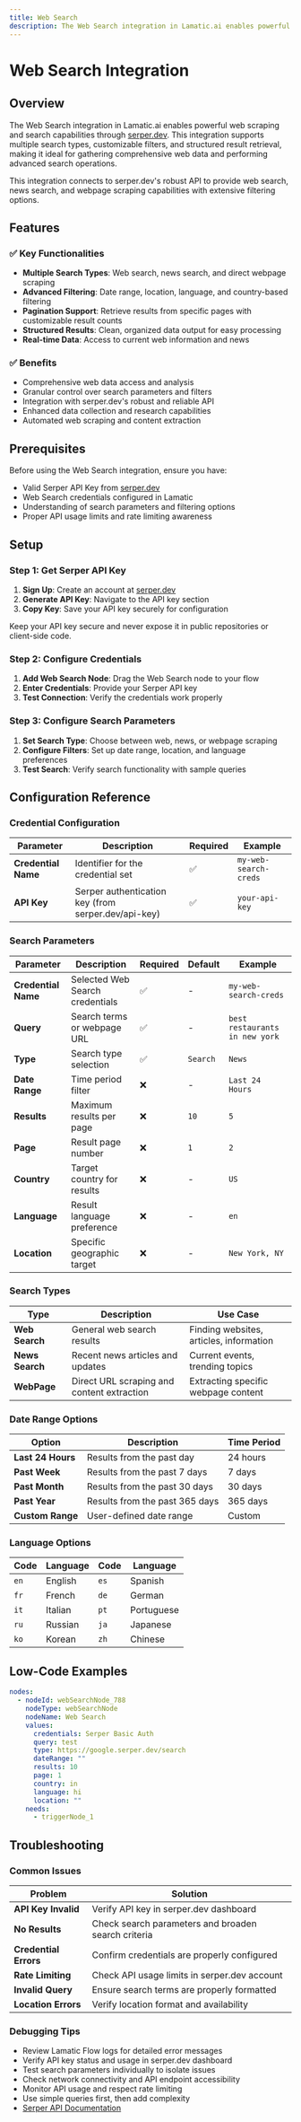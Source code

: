 ```yaml
---
title: Web Search
description: The Web Search integration in Lamatic.ai enables powerful web scraping and search capabilities through serper.dev. It supports multiple search types, customizable filters, and structured result retrieval for comprehensive web data access.
---
```


# Web Search Integration
<IntegrationOverviw slug="websearch"/>

## Overview

The Web Search integration in Lamatic.ai enables powerful web scraping and search capabilities through [serper.dev](https://serper.dev). This integration supports multiple search types, customizable filters, and structured result retrieval, making it ideal for gathering comprehensive web data and performing advanced search operations.

<Callout type="info">
This integration connects to serper.dev's robust API to provide web search, news search, and webpage scraping capabilities with extensive filtering options.
</Callout>

## Features

### ✅ Key Functionalities

- **Multiple Search Types**: Web search, news search, and direct webpage scraping
- **Advanced Filtering**: Date range, location, language, and country-based filtering
- **Pagination Support**: Retrieve results from specific pages with customizable result counts
- **Structured Results**: Clean, organized data output for easy processing
- **Real-time Data**: Access to current web information and news

### ✅ Benefits

- Comprehensive web data access and analysis
- Granular control over search parameters and filters
- Integration with serper.dev's robust and reliable API
- Enhanced data collection and research capabilities
- Automated web scraping and content extraction

## Prerequisites

Before using the Web Search integration, ensure you have:

- Valid Serper API Key from [serper.dev](https://serper.dev/api-key)
- Web Search credentials configured in Lamatic
- Understanding of search parameters and filtering options
- Proper API usage limits and rate limiting awareness

## Setup

### Step 1: Get Serper API Key

1. **Sign Up**: Create an account at [serper.dev](https://serper.dev)
2. **Generate API Key**: Navigate to the API key section
3. **Copy Key**: Save your API key securely for configuration

<Callout type="warning">
Keep your API key secure and never expose it in public repositories or client-side code.
</Callout>

### Step 2: Configure Credentials

1. **Add Web Search Node**: Drag the Web Search node to your flow
2. **Enter Credentials**: Provide your Serper API key
3. **Test Connection**: Verify the credentials work properly

### Step 3: Configure Search Parameters

1. **Set Search Type**: Choose between web, news, or webpage scraping
2. **Configure Filters**: Set up date range, location, and language preferences
3. **Test Search**: Verify search functionality with sample queries

## Configuration Reference

### Credential Configuration

| **Parameter**       | **Description**                                     | **Required** | **Example**           |
| ------------------- | --------------------------------------------------- | ------------ | --------------------- |
| **Credential Name** | Identifier for the credential set                   | ✅           | `my-web-search-creds` |
| **API Key**         | Serper authentication key (from serper.dev/api-key) | ✅           | `your-api-key`        |

### Search Parameters

| **Parameter**       | **Description**                 | **Required** | **Default** | **Example**                    |
| ------------------- | ------------------------------- | ------------ | ----------- | ------------------------------ |
| **Credential Name** | Selected Web Search credentials | ✅           | -           | `my-web-search-creds`          |
| **Query**           | Search terms or webpage URL     | ✅           | -           | `best restaurants in new york` |
| **Type**            | Search type selection           | ✅           | `Search`    | `News`                         |
| **Date Range**      | Time period filter              | ❌           | -           | `Last 24 Hours`                |
| **Results**         | Maximum results per page        | ❌           | `10`        | `5`                            |
| **Page**            | Result page number              | ❌           | `1`         | `2`                            |
| **Country**         | Target country for results      | ❌           | -           | `US`                           |
| **Language**        | Result language preference      | ❌           | -           | `en`                           |
| **Location**        | Specific geographic target      | ❌           | -           | `New York, NY`                 |

### Search Types

| **Type**        | **Description**                                    | **Use Case**                           |
| --------------- | -------------------------------------------------- | --------------------------------------- |
| **Web Search**  | General web search results                        | Finding websites, articles, information |
| **News Search** | Recent news articles and updates                  | Current events, trending topics         |
| **WebPage**     | Direct URL scraping and content extraction        | Extracting specific webpage content     |

### Date Range Options

| **Option**        | **Description**                    | **Time Period**     |
| ----------------- | ---------------------------------- | ------------------- |
| **Last 24 Hours** | Results from the past day          | 24 hours            |
| **Past Week**     | Results from the past 7 days       | 7 days              |
| **Past Month**    | Results from the past 30 days      | 30 days             |
| **Past Year**     | Results from the past 365 days     | 365 days            |
| **Custom Range**  | User-defined date range            | Custom              |

### Language Options

| **Code** | **Language** | **Code** | **Language** |
| -------- | ------------ | -------- | ------------ |
| `en`     | English      | `es`     | Spanish      |
| `fr`     | French       | `de`     | German       |
| `it`     | Italian      | `pt`     | Portuguese   |
| `ru`     | Russian      | `ja`     | Japanese     |
| `ko`     | Korean       | `zh`     | Chinese      |

## Low-Code Examples

```yaml
nodes:
  - nodeId: webSearchNode_788
    nodeType: webSearchNode
    nodeName: Web Search
    values:
      credentials: Serper Basic Auth
      query: test
      type: https://google.serper.dev/search
      dateRange: ""
      results: 10
      page: 1
      country: in
      language: hi
      location: ""
    needs:
      - triggerNode_1
```

## Troubleshooting

### Common Issues

| **Problem**           | **Solution**                                        |
| --------------------- | --------------------------------------------------- |
| **API Key Invalid**   | Verify API key in serper.dev dashboard              |
| **No Results**        | Check search parameters and broaden search criteria |
| **Credential Errors** | Confirm credentials are properly configured         |
| **Rate Limiting**     | Check API usage limits in serper.dev account        |
| **Invalid Query**     | Ensure search terms are properly formatted          |
| **Location Errors**   | Verify location format and availability             |

### Debugging Tips

- Review Lamatic Flow logs for detailed error messages
- Verify API key status and usage in serper.dev dashboard
- Test search parameters individually to isolate issues
- Check network connectivity and API endpoint accessibility
- Monitor API usage and respect rate limiting
- Use simple queries first, then add complexity
- [Serper API Documentation](https://serper.dev/api)
